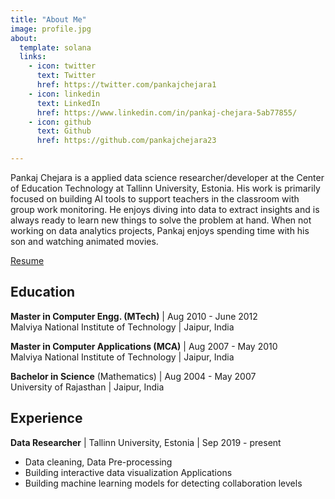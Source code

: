 ```yaml
---
title: "About Me"
image: profile.jpg
about:
  template: solana
  links:
    - icon: twitter
      text: Twitter
      href: https://twitter.com/pankajchejara1
    - icon: linkedin
      text: LinkedIn
      href: https://www.linkedin.com/in/pankaj-chejara-5ab77855/
    - icon: github
      text: Github
      href: https://github.com/pankajchejara23

---
```


Pankaj Chejara is a applied data science researcher/developer at the Center of Education Technology at Tallinn University, Estonia. His work is primarily focused on building AI tools to support teachers in the classroom with group work monitoring.
He enjoys diving into data to extract insights and is always ready to learn new things to solve the problem at hand.
When not working on data analytics projects, Pankaj enjoys spending time with his son and watching animated movies.


[Resume](./Pankaj__cv.pdf)

## Education

**Master in Computer Engg. (MTech)** | Aug 2010 - June 2012 <br/>
Malviya National Institute of Technology | Jaipur, India


**Master in Computer Applications (MCA)** | Aug 2007 - May 2010 <br/>
Malviya National Institute of Technology | Jaipur, India


**Bachelor in Science** (Mathematics) | Aug 2004 - May 2007 <br/>
University of Rajasthan | Jaipur, India


## Experience
**Data Researcher** | Tallinn University, Estonia |  Sep 2019 - present

* Data cleaning, Data Pre-processing
* Building interactive data visualization Applications
* Building machine learning models for detecting collaboration levels
